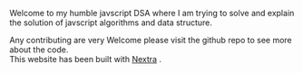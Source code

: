 
Welcome to my humble javscript DSA where
I am trying to solve and explain the solution of javscript algorithms and data structure.

Any contributing are very Welcome
please visit the github repo to see more about the code. <br/>
This website has been built with <a href="https://nextra.site/" target="_blank" className={styles.links}>Nextra</a> .
